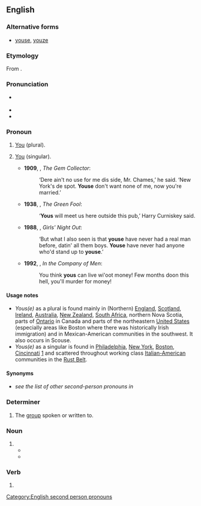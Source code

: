 {{also|you's}}
==English==

===Alternative forms===
* {{qualifier|pronoun}} [[youse]], [[youze]]

===Etymology===
From {{suffix|en|you|s|gloss2=''plural suffix''}}.

===Pronunciation===
* {{a|UK}} {{IPA|en|/juːz/|/jəz/}}
* {{audio|en|en-au-yous.ogg|Audio (AU)}}
* {{rhymes|en|uːz}}

===Pronoun===
{{en-pronoun}}

# {{lb|en|dialectal|chiefly|AU|NZ|South Africa|New York City|New Jersey|Philadelphia|Boston|New England|Northeastern United States|Chicago|Cincinnati|Liverpool|Cape Breton|Ireland|Scotland|Michigan|Teesside}} [[you|You]] (plural). {{defdate|from 19th c.}}
# {{lb|en|dialectal}} [[you|You]] (singular).
#* '''1909''', {{w|PG Wodehouse}}, ''The Gem Collector'':
#*: ‘Dere ain't no use for me dis side, Mr. Chames,’ he said. ‘New York's de spot. '''Youse''' don't want none of me, now you're married.’
#* '''1938''', {{w|Patrick Kavanagh}}, ''The Green Fool'':
#*: ‘'''Yous''' will meet us here outside this pub,’ Harry Curniskey said.
#* '''1988''', {{w|Kathy Lette}}, ''Girls' Night Out'':
#*: ‘But what I also seen is that '''youse''' have never had a real man before, datin' all them boys. '''Youse''' have never had anyone who'd stand up to '''youse'''.’
#* '''1992''', {{w|Edward Bond}}, ''In the Company of Men'':
#*: You think '''yous''' can live wi'oot money! Few months doon this hell, you'll murder for money!

====Usage notes====
* ''Yous(e)'' as a plural is found mainly in (Northern) [[England]], [[Scotland]], [[Ireland]], [[Australia]], [[New Zealand]], [[South Africa]], northern Nova Scotia, parts of [[Ontario]] in Canada and parts of the northeastern [[United States]] (especially areas like Boston where there was historically Irish immigration) and in Mexican-American communities in the southwest. It also occurs in Scouse.
* ''Yous(e)'' as a singular is found in [[Philadelphia]], [[New York]], [[Boston]], [[Cincinnati]] [http://www.cincinnatimagazine.com/article/how-to-speak-cincinnatiese/] and scattered throughout working class [[Italian-American]] communities in the [[Rust Belt]].

====Synonyms====
* ''see the list of other second-person pronouns in'' '''{{m|en|you}}'''

===Determiner===
{{en-det}}

# The [[group]] spoken or written to. {{rfex|en}}

===Noun===
{{head|en|noun form}}

# {{plural of|en|you}}
#* {{quote-book|en|year=1992|author=Robert Dubin|title=Central Life Interests: Creative Individualism in a Complex World|page=10|passage=Most of your life after babyhood has been played out by the several '''yous'''.}}
#* {{quote-book|en|year=2010|author=Patrick M Morley|title=The Man in the Mirror: Solving the 24 Problems Men Face|page=36|passage=There are two '''yous''' — the visible you and the real you. The visible you is the you that is known by others.}}

===Verb===
{{head|en|verb form}}

# {{en-third-person singular of|you}}

[[Category:English second person pronouns]]